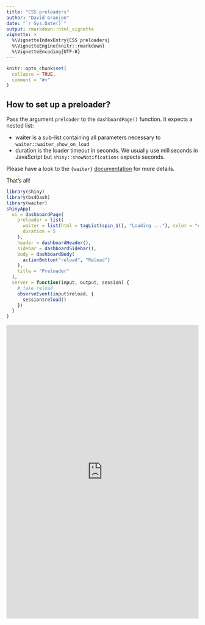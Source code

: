 ```yaml
---
title: "CSS preloaders"
author: "David Granjon"
date: "`r Sys.Date()`"
output: rmarkdown::html_vignette
vignette: >
  %\VignetteIndexEntry{CSS preloaders}
  %\VignetteEngine{knitr::rmarkdown}
  %\VignetteEncoding{UTF-8}
---
```


```r
knitr::opts_chunk$set(
  collapse = TRUE,
  comment = "#>"
)
```

## How to set up a preloader?

Pass the argument `preloader` to the `dashboardPage()` function. It expects a nested list:

  - waiter is a sub-list containing all parameters necessary to `waiter::waiter_show_on_load`
  - duration is the loader timeout in seconds. We usually use milliseconds in JavaScript but 
  `shiny::showNotifications` expects seconds.
  
Please have a look to the `{waiter}` [documentation](https://waiter.john-coene.com/) for more details.

That's all!

```r
library(shiny)
library(bs4Dash)
library(waiter)
shinyApp(
  ui = dashboardPage(
    preloader = list(
      waiter = list(html = tagList(spin_1(), "Loading ..."), color = "#3c8dbc"),
      duration = 5
    ),
    header = dashboardHeader(),
    sidebar = dashboardSidebar(),
    body = dashboardBody(
      actionButton("reload", "Reload")
    ),
    title = "Preloader"
  ),
  server = function(input, output, session) {
    # fake reload
    observeEvent(input$reload, {
      session$reload()
    })
  }
)
```

<div class="marvel-device ipad black">
<div class="camera"></div>
<div class="screen">
<iframe width="100%" src="https://dgranjon.shinyapps.io/bs4Dash-preloader/" allowfullscreen="" frameborder="0" scrolling="yes" height="770px"></iframe>
</div>
<div class="home"></div>
</div>
